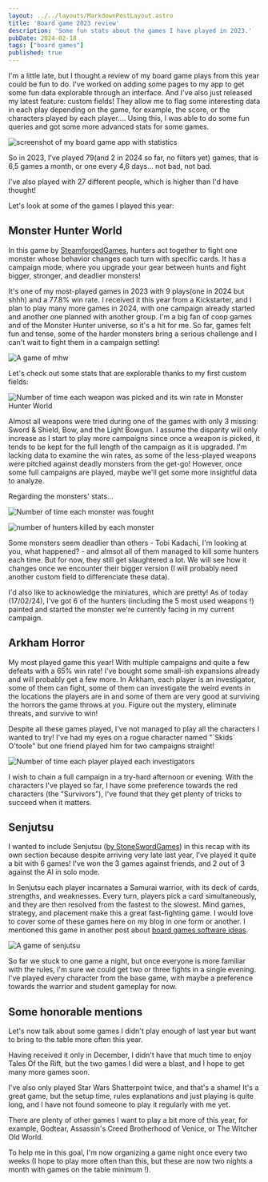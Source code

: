 ```yaml
---
layout: ../../layouts/MarkdownPostLayout.astro
title: 'Board game 2023 review'
description: 'Some fun stats about the games I have played in 2023.'
pubDate: 2024-02-18
tags: ["board games"]
published: true
---
```


I'm a little late, but I thought a review of my board game plays from this year could be fun to do. I've worked on adding some pages to my app to get some fun data explorable through an interface.
And I've also just released my latest feature: custom fields! They allow me to flag some interesting data in each play depending on the game, for example, the score, or the characters played by each player.... Using this, I was able to do some fun queries and got some more advanced stats for some games.

<Image 
    src={global} 
    class="img"
    alt="screenshot of my board game app with statistics"
/>

So in 2023, I've played 79(and 2 in 2024 so far, no filters yet) games, that is 6,5 games a month, or one every 4,6 days... not bad, not bad.

I've also played with 27 different people, which is higher than I'd have thought! 

Let's look at some of the games I played this year: 

## Monster Hunter World

In this game by [SteamforgedGames](https://twitter.com/SteamforgedLtd), hunters act together to fight one monster whose behavior changes each turn with specific cards. It has a campaign mode, where you upgrade your gear between hunts and fight bigger, stronger, and deadlier monsters!

It's one of my most-played games in 2023 with 9 plays(one in 2024 but shhh) and a 77.8% win rate. I received it this year from a Kickstarter, and I plan to play many more games in 2024, with one campaign already started and another one planned with another group. I'm a big fan of coop games and of the Monster Hunter universe, so it's a hit for me. So far, games felt fun and tense, some of the harder monsters bring a serious challenge and I can't wait to fight them in a campaign setting!

<Image 
    src={mhwGame} 
    class="img-50 img-mobile"
    alt="A game of mhw"
/>

Let's check out some stats that are explorable thanks to my first custom fields: 

<Image 
    src={weapons} 
    class="img-50 img-mobile"
    alt="Number of time each weapon was picked and its win rate in Monster Hunter World"
/>

Almost all weapons were tried during one of the games with only 3 missing: Sword & Shield, Bow, and the Light Bowgun. I assume the disparity will only increase as I start to play more campaigns since once a weapon is picked, it tends to be kept for the full length of the campaign as it is upgraded. I'm lacking data to examine the win rates, as some of the less-played weapons were pitched against deadly monsters from the get-go!  However, once some full campaigns are played, maybe we'll get some more insightful data to analyze.

Regarding the monsters' stats...

<Image 
    src={monster} 
    class="img-50 img-mobile"
    alt="Number of time each monster was fought"
/>

<Image 
    src={monster2} 
    class="img-50 img-mobile"
    alt="number of hunters killed by each monster"
/>

Some monsters seem deadlier than others - Tobi Kadachi, I'm looking at you, what happened? - and almsot all of them managed to kill some hunters each time. But for now, they still get slaughtered a lot. We will see how it changes once we encounter their bigger version (I will probably need another custom field to differenciate these data).

I'd also like to acknowledge the miniatures, which are pretty! As of today (17/02/24), I've got 6 of the hunters (including the 5 most used weapons !) painted and started the monster we're currently facing in my current campaign.

## Arkham Horror

My most played game this year! With multiple campaigns and quite a few defeats with a 65% win rate! I've bought some small-ish expansions already and will probably get a few more.
In Arkham, each player is an investigator, some of them can fight, some of them can investigate the weird events in the locations the players are in and some of them are very good at surviving the horrors the game throws at you. Figure out the mystery, eliminate threats, and survive to win!

Despite all these games played, I've not managed to play all the characters I wanted to try! I've had my eyes on a rogue character named "\`Skids\` O'toole" but one friend played him for two campaigns straight! 

<Image 
    src={investigator} 
    class="img-50 img-mobile"
    alt="Number of time each player played each investigators"
/>


I wish to chain a full campaign in a try-hard afternoon or evening. With the characters I've played so far, I have some preference towards the red characters (the "Survivors"), I've found that they get plenty of tricks to succeed when it matters.

## Senjutsu

I wanted to include Senjutsu ([by StoneSwordGames](https://twitter.com/StoneSwordGames)) in this recap with its own section because despite arriving very late last year, I've played it quite a bit with 6 games! I've won the 3 games against friends, and 2 out of 3 against the AI in solo mode.

In Senjutsu each player incarnates a Samurai warrior, with its deck of cards, strengths, and weaknesses. Every turn, players pick a card simultaneously, and they are then resolved from the fastest to the slowest. Mind games, strategy, and placement make this a great fast-fighting game. I would love to cover some of these games here on my blog in one form or another. I mentioned this game in another post about [board games software ideas](/posts/ideas-board-game-apps/#animation-of-a-play).

<Image 
    src={senjutsuGame} 
    class="img-50 img-mobile"
    alt="A game of senjutsu"
/>

So far we stuck to one game a night, but once everyone is more familiar with the rules, I'm sure we could get two or three fights in a single evening. I've played every character from the base game, with maybe a preference towards the warrior and student gameplay for now. 

## Some honorable mentions

Let's now talk about some games I didn't play enough of last year but want to bring to the table more often this year.

Having received it only in December, I didn't have that much time to enjoy Tales Of the Rift, but the two games I did were a blast, and I hope to get many more games soon. 

I've also only played Star Wars Shatterpoint twice, and that's a shame! It's a great game, but the setup time, rules explanations and just playing is quite long, and I have not found someone to play it regularly with me yet.

There are plenty of other games I want to play a bit more of this year, for example, Godtear, Assassin's Creed Brotherhood of Venice, or The Witcher Old World.

To help me in this goal, I'm now organizing a game night once every two weeks (I hope to play more often than this, but these are now two nights a month with games on the table minimum !). 